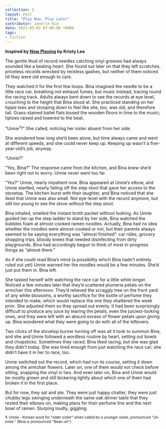 ---
collection: 2
layout: Post
title: "Play Now, Play Later"
contributor: Janelle Kim
date: 2021-05-02 07:00:00 +0000
tags: 
- Fiction
---
<strong>Inspired by <a href="{{ site.baseurl}}/2/now-playing">Now Playing</a> by Kristy Lee</strong>

The gentle thud of record needles catching vinyl grooves had always sounded like a beating heart. She found out later on that they left scratches, priceless records wrecked by reckless gashes, but neither of them noticed till they were old enough to care.

They watched it for the first few loops. Bina imagined the needle to be a little race car, breathing not exhaust fumes, but music instead, tracing round the racing track. Adults always bent down to see the records at eye level, crouching to the height that Bina stood at. She practiced standing on her tippie toes and stooping down to feel like she, too, was old, and therefore tall. Grass-stained ballet flats kissed the wooden floors in time to the music; tiptoes raised and lowered to the beat.

“Unnie<sup>1</sup>?” She called, noticing her sister absent from her side.

She wondered how long she’d been alone, but time always came and went at different speeds, and she could never keep up. Keeping up wasn’t a five-year-old’s job, anyway.

“Unnie?”

“Yes, Bina?” The response came from the kitchen, and Bina knew she’d been right not to worry. Unnie never went too far.

“Yes?” Unnie, nearly impatient now. Bina appeared at Unnie’s elbow, and Unnie startled, nearly falling off the step stool that gave her access to the stovetop. The kitchen burst with their laughter, and Bina noticed that she liked that Unnie was also small. Not eye-level with the record anymore, but still too young to see the stove without the step stool.

Bina inhaled, smelled the instant broth packet without looking. As Unnie guided her up the step ladder to stand by her side, Bina watched the bubbles foam at almost-cooked ramen noodles. Actually, Bina had no idea whether the noodles were almost-cooked or not, but their parents always seemed to be saying everything was “almost finished”: car rides, grocery shopping trips, bloody knees that needed disinfecting from dirty playgrounds. Bina had accordingly begun to think of most in-progress things as “almost there.”

As if she could read Bina’s mind (a possibility which Bina hadn’t entirely ruled out yet) Unnie warned her the noodles would be a few minutes. She’d just put them in. Bina left.

She tasked herself with watching the race car for a little while longer. Noticed a few minutes later that they’d scattered plumeria petals on the armchair this afternoon. They’d relieved the scraggly tree on the front yard of any white blossoms, a worthy sacrifice for the bottle of perfume they intended to make, which would replace the one they shattered the week prior. She adjusted them so they spread out evenly. It had been surprisingly difficult to produce any juice by tearing the petals, even the juiciest-looking ones, and they were left with an absurd excess of flower petals upon giving up. Bina wondered what they were going to do with all of the leftovers.

Two clicks of the stovetop burner turning off was all it took to summon Bina, and she and Unnie followed a wordless routine by heart, setting out bowls and chopsticks. Sometimes they raced. Bina liked racing, but she was glad they didn’t today. She was tired enough from just watching the race car; she didn’t have it in her to race, too.

Unnie switched out the record, which had run its course, setting it down among the armchair flowers. Later on, one of them would not check before sitting, snapping the vinyl in two. And even later on, Bina and Unnie would be mostly grown and still bickering lightly about which one of them had broken it in the first place.

But for now, they sat and ate. They were just happy chatter, they were just chubby legs swinging underneath the same oak dinner table that they rested their elbows on, making plans for their perfume line and the next bowl of ramen. Slurping loudly, giggling.

<sub><strong>1</strong>: Unnie - Korean word for "older sister" when called by a younger sister, pronounced "uh-knee." (Bina is pronounced "Bean-uh")</sub>